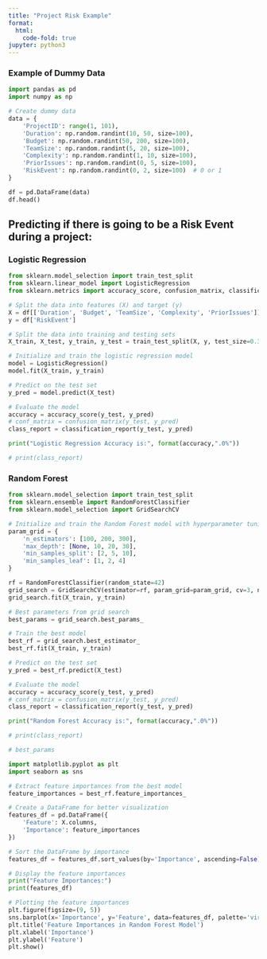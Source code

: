 ```yaml
---
title: "Project Risk Example"
format:
  html:
    code-fold: true
jupyter: python3
---
```


### Example of Dummy Data

```python
import pandas as pd
import numpy as np

# Create dummy data
data = {
    'ProjectID': range(1, 101),
    'Duration': np.random.randint(10, 50, size=100),
    'Budget': np.random.randint(50, 200, size=100),
    'TeamSize': np.random.randint(5, 20, size=100),
    'Complexity': np.random.randint(1, 10, size=100),
    'PriorIssues': np.random.randint(0, 5, size=100),
    'RiskEvent': np.random.randint(0, 2, size=100)  # 0 or 1
}

df = pd.DataFrame(data)
df.head()
```

## Predicting if there is going to be a Risk Event during a project:

### Logistic Regression 

```python
from sklearn.model_selection import train_test_split
from sklearn.linear_model import LogisticRegression
from sklearn.metrics import accuracy_score, confusion_matrix, classification_report

# Split the data into features (X) and target (y)
X = df[['Duration', 'Budget', 'TeamSize', 'Complexity', 'PriorIssues']]
y = df['RiskEvent']

# Split the data into training and testing sets
X_train, X_test, y_train, y_test = train_test_split(X, y, test_size=0.3, random_state=42)

# Initialize and train the logistic regression model
model = LogisticRegression()
model.fit(X_train, y_train)

# Predict on the test set
y_pred = model.predict(X_test)

# Evaluate the model
accuracy = accuracy_score(y_test, y_pred)
# conf_matrix = confusion_matrix(y_test, y_pred)
class_report = classification_report(y_test, y_pred)

print("Logistic Regression Accuracy is:", format(accuracy,".0%"))

# print(class_report)
```

### Random Forest 

```python
from sklearn.model_selection import train_test_split
from sklearn.ensemble import RandomForestClassifier
from sklearn.model_selection import GridSearchCV

# Initialize and train the Random Forest model with hyperparameter tuning
param_grid = {
    'n_estimators': [100, 200, 300],
    'max_depth': [None, 10, 20, 30],
    'min_samples_split': [2, 5, 10],
    'min_samples_leaf': [1, 2, 4]
}

rf = RandomForestClassifier(random_state=42)
grid_search = GridSearchCV(estimator=rf, param_grid=param_grid, cv=3, n_jobs=-1, verbose=0)
grid_search.fit(X_train, y_train)

# Best parameters from grid search
best_params = grid_search.best_params_

# Train the best model
best_rf = grid_search.best_estimator_
best_rf.fit(X_train, y_train)

# Predict on the test set
y_pred = best_rf.predict(X_test)

# Evaluate the model
accuracy = accuracy_score(y_test, y_pred)
# conf_matrix = confusion_matrix(y_test, y_pred)
class_report = classification_report(y_test, y_pred)

print("Random Forest Accuracy is:", format(accuracy,".0%"))

# print(class_report)

# best_params
```

```python
import matplotlib.pyplot as plt
import seaborn as sns

# Extract feature importances from the best model
feature_importances = best_rf.feature_importances_

# Create a DataFrame for better visualization
features_df = pd.DataFrame({
    'Feature': X.columns,
    'Importance': feature_importances
})

# Sort the DataFrame by importance
features_df = features_df.sort_values(by='Importance', ascending=False)

# Display the feature importances
print("Feature Importances:")
print(features_df)

# Plotting the feature importances
plt.figure(figsize=(9, 5))
sns.barplot(x='Importance', y='Feature', data=features_df, palette='viridis')
plt.title('Feature Importances in Random Forest Model')
plt.xlabel('Importance')
plt.ylabel('Feature')
plt.show()
```